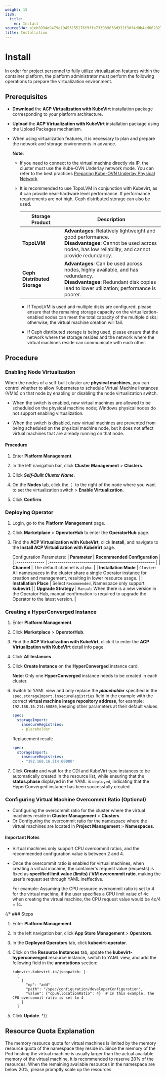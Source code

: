 ```yaml
---
weight: 15
i18n:
  title:
    en: Install
sourceSHA: a1eb8934e9479e19453155276f9ffe733039638d332f38f4d0b4ed662827991d
title: Installation
---
```


# Install

In order for project personnel to fully utilize virtualization features within the container platform, the platform administrator must perform the following operations to prepare the virtualization environment.

## Prerequisites

- **Download** the **ACP Virtualization with KubeVirt** installation package corresponding to your platform architecture. 
- **Upload** the **ACP Virtualization with KubeVirt** installation package using the Upload Packages mechanism.
- When using virtualization features, it is necessary to plan and prepare the network and storage environments in advance.
    
    **Note**:
    - If you need to connect to the virtual machine directly via IP, the cluster must use the Kube-OVN Underlay network mode. You can refer to the best practices [Preparing Kube-OVN Underlay Physical Network](/configure/networking/how_to/kubeovn_underlay_py.mdx).
    - It is recommended to use TopoLVM in conjunction with Kubevirt, as it can provide near-hardware level performance. If performance requirements are not high, Ceph distributed storage can also be used.

        | Storage Product           | Description                                                  |
        | --------------------- | --------------------------------------------------------- |
        | **TopoLVM**          | **Advantages**: Relatively lightweight and good performance.<br />**Disadvantages**: Cannot be used across nodes, has low reliability, and cannot provide redundancy.      |
        | **Ceph Distributed Storage** | **Advantages**: Can be used across nodes, highly available, and has redundancy.<br />**Disadvantages**: Redundant disk copies lead to lower utilization; performance is poorer. |

        - If TopoLVM is used and multiple disks are configured, please ensure that the remaining storage capacity on the virtualization-enabled nodes can meet the total capacity of the multiple disks; otherwise, the virtual machine creation will fail.

        - If Ceph distributed storage is being used, please ensure that the network where the storage resides and the network where the virtual machines reside can communicate with each other.

## Procedure

<Steps>

### Enabling Node Virtualization

When the nodes of a self-built cluster are **physical machines**, you can control whether to allow Kubernetes to schedule Virtual Machine Instances (VMIs) on that node by enabling or disabling the node virtualization switch.

- When the switch is enabled, new virtual machines are allowed to be scheduled on the physical machine node; Windows physical nodes do not support enabling virtualization.

- When the switch is disabled, new virtual machines are prevented from being scheduled on the physical machine node, but it does not affect virtual machines that are already running on that node.

#### Procedure

1. Enter **Platform Management**.

2. In the left navigation bar, click **Cluster Management** > **Clusters**.

3. Click ***Self-Built Cluster Name***.

4. On the **Nodes** tab, click the ⋮ to the right of the node where you want to set the virtualization switch > **Enable Virtualization**.

5. Click **Confirm**.

### Deploying Operator
1. Login, go to the **Platform Management** page.

2. Click **Marketplace** > **OperatorHub** to enter the **OperatorHub** page.

3. Find the **ACP Virtualization with KubeVirt**, click **Install**, and navigate to the **Install ACP Virtualization with KubeVirt** page.

    Configuration Parameters:
    | **Parameter**   | **Recommended Configuration**                          |
    | :-------------- | :----------------------------------------------------- |
    | **Channel**   | The default channel is `alpha`.                        |
    | **Installation Mode** | `Cluster`: All namespaces in the cluster share a single Operator instance for creation and management, resulting in lower resource usage. |
    | **Installation Place** | Select `Recommended`, Namespace only support **kubevirt**.|
    | **Upgrade Strategy** | `Manual`: When there is a new version in the Operator Hub, manual confirmation is required to upgrade the Operator to the latest version. |

### Creating a HyperConverged Instance

1. Enter **Platform Management**.

2. Click **Marketplace** > **OperatorHub**.

2. Find the **ACP Virtualization with KubeVirt**, click it to enter the **ACP Virtualization with KubeVirt** detail info page.

3. Click **All Instances**

4. Click **Create Instance** on the **HyperConverged** instance card.

   **Note**: Only one **HyperConverged** instance needs to be created in each cluster.

5. Switch to YAML view and only replace the ***placeholder*** specified in the `spec.storageImport.insecureRegistries` field in the example with the correct **virtual machine image repository address**, for example: `192.168.16.214:60080`, keeping other parameters at their default values.

   ```yaml
   spec:
     storageImport:
       insecureRegistries:
       - placeholder
   ```

   Replacement result:

   ```yaml
   spec:
     storageImport:
       insecureRegistries:
       - "192.168.16.214:60080"
   ```

6. Click **Create** and wait for the CDI and KubeVirt type instances to be automatically created in the resource list, while ensuring that the **status.phase** displayed in the YAML is `deployed`, indicating that the HyperConverged instance has been successfully created.

### Configuring Virtual Machine Overcommit Ratio (Optional)

- Configuring the overcommit ratio for the cluster where the virtual machines reside in **Cluster Management** > **Clusters**.
- Or Configuring the overcommit ratio for the namespace where the virtual machines are located in **Project Management** > **Namespaces**.

#### Important Notes

- Virtual machines only support CPU overcommit ratios, and the recommended configuration value is between 2 and 4.

- Once the overcommit ratio is enabled for virtual machines, when creating a virtual machine, the container's request value (requests) is fixed as **specified limit value (limits) / VM overcommit ratio**, making the user's request set through YAML ineffective.
  
  For example: Assuming the CPU resource overcommit ratio is set to 4 for the virtual machine, if the user specifies a CPU limit value of 4c when creating the virtual machine, the CPU request value would be 4c/4 = 1c.

{/* ### Steps

1. Enter **Platform Management**.

2. In the left navigation bar, click **App Store Management** > **Operators**.

3. In the **Deployed Operators** tab, click **kubevirt-operator**.

4. Click on the **Resource Instances** tab, update the **kubevirt-hyperconverged** resource instance, switch to YAML view, and add the following field in the **annotations** section:

   ```
   kubevirt.kubevirt.io/jsonpatch: |-
     [
       {
         "op": "add",
         "path": "/spec/configuration/developerConfiguration",
         "value": {"cpuAllocationRatio": 4}  # In this example, the CPU overcommit ratio is set to 4 
       }
     ]
   ```

5. Click **Update**. */}
</Steps>

## Resource Quota Explanation

The memory resource quota for virtual machines is limited by the memory resource quota of the namespace they reside in. Since the memory of the Pod hosting the virtual machine is usually larger than the actual available memory of the virtual machine, it is recommended to reserve 20% of the resources. When the remaining available resources in the namespace are below 20%, please promptly scale up the resources.
